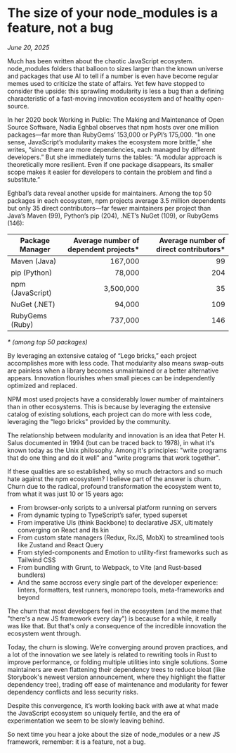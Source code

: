 # The size of your node_modules is a feature, not a bug

_June 20, 2025_

Much has been written about the chaotic JavaScript ecosystem. node_modules folders that balloon to sizes larger than the known universe and packages that use AI to tell if a number is even have become regular memes used to criticize the state of affairs. Yet few have stopped to consider the upside: this sprawling modularity is less a bug than a defining characteristic of a fast-moving innovation ecosystem and of healthy open-source.

In her 2020 book Working in Public: The Making and Maintenance of Open Source Software, Nadia Eghbal observes that npm hosts over one million packages—far more than RubyGems’ 153,000 or PyPI’s 175,000. “In one sense, JavaScript’s modularity makes the ecosystem more brittle,” she writes, “since there are more dependencies, each managed by different developers.” But she immediately turns the tables: “A modular approach is theoretically more resilient. Even if one package disappears, its smaller scope makes it easier for developers to contain the problem and find a substitute.”

Eghbal’s data reveal another upside for maintainers. Among the top 50 packages in each ecosystem, npm projects average 3.5 million dependents but only 35 direct contributors—far fewer maintainers per project than Java’s Maven (99), Python’s pip (204), .NET’s NuGet (109), or RubyGems (146):


<table>
  <thead>
    <tr>
      <th style={{width: '150px'}}>Package Manager</th>
      <th align="right">Average number of dependent projects*</th>
      <th align="right">Average number of direct contributors*</th>
    </tr>
  </thead>
  <tbody>
    <tr>
      <td>Maven (Java)</td>
      <td align="right">167,000</td>
      <td align="right">99</td>
    </tr>
    <tr>
      <td>pip (Python)</td>
      <td align="right">78,000</td>
      <td align="right">204</td>
    </tr>
    <tr>
      <td>npm (JavaScript)</td>
      <td align="right">3,500,000</td>
      <td align="right">35</td>
    </tr>
    <tr>
      <td>NuGet (.NET)</td>
      <td align="right">94,000</td>
      <td align="right">109</td>
    </tr>
    <tr>
      <td>RubyGems (Ruby)</td>
      <td align="right">737,000</td>
      <td align="right">146</td>
    </tr>
  </tbody>
</table>

_* (among top 50 packages)_

By leveraging an extensive catalog of “Lego bricks,” each project accomplishes more with less code. That modularity also means swap-outs are painless when a library becomes unmaintained or a better alternative appears. Innovation flourishes when small pieces can be independently optimized and replaced.

NPM most used projects have a considerably lower number of maintainers than in other ecosystems. This is because by leveraging the extensive catalog of existing solutions, each project can do more with less code, leveraging the "lego bricks" provided by the community.

The relationship between modularity and innovation is an idea that Peter H. Salus documented in 1994 (but can be traced back to 1978), in what it's known today as the Unix philosophy. Among it's principles: "write programs that do one thing and do it well" and "write programs that work together".

If these qualities are so established, why so much detractors and so much hate against the npm ecosystem? I believe part of the answer is churn. Churn due to the radical, profound transformation the ecosystem went to, from what it was just 10 or 15 years ago:

* From browser-only scripts to a universal platform running on servers
* From dynamic typing to TypeScript’s safer, typed superset
* From imperative UIs (think Backbone) to declarative JSX, ultimately converging on React and its kin
* From custom state managers (Redux, RxJS, MobX) to streamlined tools like Zustand and React Query
* From styled-components and Emotion to utility-first frameworks such as Tailwind CSS
* From bundling with Grunt, to Webpack, to Vite (and Rust-based bundlers)
* And the same accross every single part of the developer experience: linters, formatters, test runners, monorepo tools, meta-frameworks and beyond

The churn that most developers feel in the ecosystem (and the meme that "there's a new JS framework every day") is because for a while, it really was like that. But that's only a consequence of the incredible innovation the ecosystem went through.

Today, the churn is slowing. We’re converging around proven practices, and a lot of the innovation we see lately is related to rewriting tools in Rust to improve performance, or folding multiple utilities into single solutions. Some maintainers are even flattening their dependency trees to reduce bloat (like Storybook's newest version announcement, where they highlight the flatter dependency tree), trading off ease of maintenance and modularity for fewer dependency conflicts and less security risks.

Despite this convergence, it’s worth looking back with awe at what made the JavaScript ecosystem so uniquely fertile, and the era of experimentation we seem to be slowly leaving behind.

So next time you hear a joke about the size of node_modules or a new JS framework, remember: it is a feature, not a bug.
